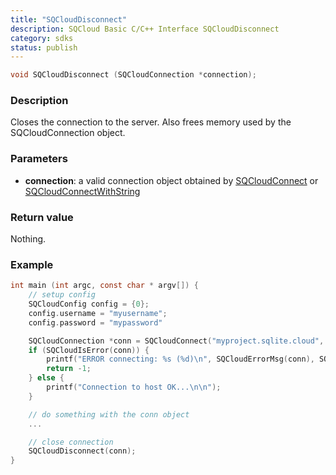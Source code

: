 ```yaml
---
title: "SQCloudDisconnect"
description: SQCloud Basic C/C++ Interface SQCloudDisconnect
category: sdks
status: publish
---
```


```c
void SQCloudDisconnect (SQCloudConnection *connection);
```

### Description
Closes the connection to the server. Also frees memory used by the SQCloudConnection object.

### Parameters
* **connection**: a valid connection object obtained by [SQCloudConnect](/docs/sdks/c/sqcloudconnect) or [SQCloudConnectWithString](/docs/sdks/c/sqcloudconnectwithstring)

### Return value
Nothing.

### Example
```c
int main (int argc, const char * argv[]) {
    // setup config
    SQCloudConfig config = {0};
    config.username = "myusername";
    config.password = "mypassword"

    SQCloudConnection *conn = SQCloudConnect("myproject.sqlite.cloud", SQCLOUD_DEFAULT_PORT, &config);
    if (SQCloudIsError(conn)) {
        printf("ERROR connecting: %s (%d)\n", SQCloudErrorMsg(conn), SQCloudErrorCode(conn));
        return -1;
    } else {
        printf("Connection to host OK...\n\n");
    }

    // do something with the conn object
    ...

    // close connection
    SQCloudDisconnect(conn);
} 
```
